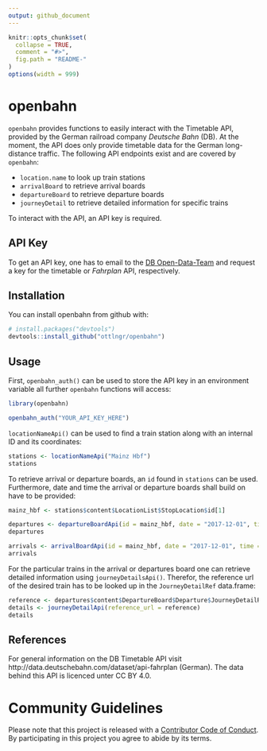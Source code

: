 ```yaml
---
output: github_document
---
```


<!-- README.md is generated from README.Rmd. Please edit that file -->

```r
knitr::opts_chunk$set(
  collapse = TRUE,
  comment = "#>",
  fig.path = "README-"
)
options(width = 999)
```

# openbahn

`openbahn` provides functions to easily interact with the Timetable API, provided by the German railroad company _Deutsche Bahn_ (DB). At the moment, the API does only provide timetable data for the German long-distance traffic. The following API endpoints exist and are covered by `openbahn`:

- `location.name` to look up train stations
- `arrivalBoard` to retrieve arrival boards
- `departureBoard` to retrieve departure boards
- `journeyDetail` to retrieve detailed information for specific trains

To interact with the API, an API key is required.

## API Key

To get an API key, one has to email to the [DB Open-Data-Team](mailto:DBOpenData@deutschebahn.com) and request a key for the timetable or _Fahrplan_ API, respectively.

## Installation

You can install openbahn from github with:

```r
# install.packages("devtools")
devtools::install_github("ottlngr/openbahn")
```

## Usage

First, `openbahn_auth()` can be used to store the API key in an environment variable all further `openbahn` functions will access:

```r
library(openbahn)
```

```r
openbahn_auth("YOUR_API_KEY_HERE")
```

`locationNameApi()` can be used to find a train station along with an internal ID and its coordinates:

```r
stations <- locationNameApi("Mainz Hbf")
stations
```

To retrieve arrival or departure boards, an `id` found in `stations` can be used. Furthermore, date and time the arrival or departure boards shall build on have to be provided:

```r
mainz_hbf <- stations$content$LocationList$StopLocation$id[1]

departures <- departureBoardApi(id = mainz_hbf, date = "2017-12-01", time = "12:00")
departures

arrivals <- arrivalBoardApi(id = mainz_hbf, date = "2017-12-01", time = "12:00")
arrivals
```

For the particular trains in the arrival or departures board one can retrieve detailed information using  `journeyDetailsApi()`. Therefor, the reference url of the desired train has to be looked up in the `JourneyDetailRef` data.frame:

```r
reference <- departures$content$DepartureBoard$Departure$JourneyDetailRef$ref[1]
details <- journeyDetailApi(reference_url = reference)
details
```

## References

For general information on the DB Timetable API visit http://data.deutschebahn.com/dataset/api-fahrplan (German). The data behind this API is licenced unter CC BY 4.0.

# Community Guidelines

Please note that this project is released with a [Contributor Code of Conduct](CONDUCT.md). By participating in this project you agree to abide by its terms.
